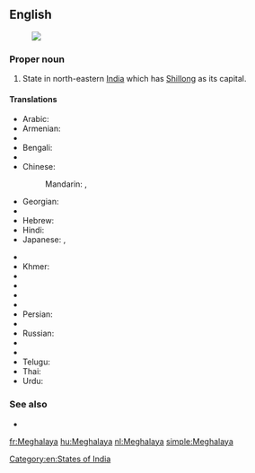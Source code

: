 ==English==
{{wikipedia}}
[[Image:Meghalaya in India (disputed hatched).svg|thumb|]]
===Proper noun===
{{en-proper noun}}

# State in north-eastern [[India]] which has [[Shillong]] as its capital.

====Translations====
{{trans-top|state}}
* Arabic: {{t-|ar|ميغالايا|f|tr=mighalaaya}}
* Armenian: {{t-|hy|Մեգհալայա|tr=Meghalaya}}
* {{trreq|Assamese}}
* Bengali: {{t-|bn|মেঘালয়|sc=Beng}}
* {{trreq|Chhattisgarhi}}
* Chinese:
*: Mandarin: {{t|cmn|梅加拉亞邦|sc=Hani}},  {{t|cmn|梅加拉亚邦|tr=Méijiālāyà-bāng|sc=Hani}}
* Georgian: {{t-|ka|მეგჰალაია|sc=Geor}}
* {{trreq|Gujarati}}
* Hebrew: {{t-|he|מגהלאיה}}
* Hindi: {{t+|hi|मेघालय|tr=mēghālaya}}
* Japanese: {{t-|ja|メーガーラヤ州|tr=Mēgāraya-shū}},  {{t-|ja|メーガーラヤ|tr=Mēgāraya}}
{{trans-mid}}
* {{trreq|Kannada}}
* Khmer: {{t-|km|មេឃាល័យ|sc=Khmr}}
* {{trreq|Korean}}
* {{trreq|Malayalam}}
* {{trreq|Marathi}}
* {{trreq|Oriya}}
* Persian: {{t-|fa|مگالایا}}
* {{trreq|Punjabi}}
* Russian: {{t-|ru|Мегхалая|tr=Megxalája}}
* {{trreq|Santali}}
* {{trreq|Tamil}}
* Telugu: {{t+|te|మేఘాలయ}}
* Thai: {{t-|th|รัฐเมฆาลัย|tr=rát may-kaa-lai}}
* Urdu: {{t-|ur|میگھالیہ}}
{{trans-bottom}}

===See also===
* {{list|en|states of India}}

[[Category:en:States of India]]

[[fr:Meghalaya]]
[[hu:Meghalaya]]
[[nl:Meghalaya]]
[[simple:Meghalaya]]